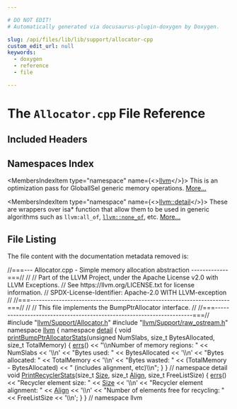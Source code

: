 ```yaml
---

# DO NOT EDIT!
# Automatically generated via docusaurus-plugin-doxygen by Doxygen.

slug: /api/files/lib/lib/support/allocator-cpp
custom_edit_url: null
keywords:
  - doxygen
  - reference
  - file

---
```





# The `Allocator.cpp` File Reference

<DoxygenPage pluginConfig={pluginConfig}>



## Included Headers

<IncludesList>
<IncludesListItem
  filePath="llvm/Support/Allocator.h"
  permalink="/docs/api/files/include/include/llvm/include/llvm/support/allocator-h"
  isLocal="true" />
<IncludesListItem
  filePath="llvm/Support/raw_ostream.h"
  permalink="/docs/api/files/include/include/llvm/include/llvm/support/raw-ostream-h"
  isLocal="true" />
</IncludesList>

## Namespaces Index

<MembersIndex>

<MembersIndexItem
  type="namespace"
  name={<><a href="/docs/api/namespaces/llvm">llvm</a></>}>
This is an optimization pass for GlobalISel generic memory operations. <a href="/docs/api/namespaces/llvm/#details">More...</a>
</MembersIndexItem>

<MembersIndexItem
  type="namespace"
  name={<><a href="/docs/api/namespaces/llvm/detail">llvm::detail</a></>}>
These are wrappers over isa&#42; function that allow them to be used in generic algorithms such as <code>llvm:all&#95;of</code>, <code><a href="/docs/api/namespaces/llvm/#a7dc3069afa2ce5ea62ac2eb183e51c00">llvm::none&#95;of</a></code>, etc. <a href="/docs/api/namespaces/llvm/detail/#details">More...</a>
</MembersIndexItem>

</MembersIndex>


## File Listing

The file content with the documentation metadata removed is:

<ProgramListing>

<Link id="l00001" /><CodeLine lineNumber="1"><span class="doxyHighlightComment">//===--- Allocator.cpp - Simple memory allocation abstraction -------------===//</span></CodeLine>
<Link id="l00002" /><CodeLine lineNumber="2"><span class="doxyHighlightComment">//</span></CodeLine>
<Link id="l00003" /><CodeLine lineNumber="3"><span class="doxyHighlightComment">// Part of the LLVM Project, under the Apache License v2.0 with LLVM Exceptions.</span></CodeLine>
<Link id="l00004" /><CodeLine lineNumber="4"><span class="doxyHighlightComment">// See https://llvm.org/LICENSE.txt for license information.</span></CodeLine>
<Link id="l00005" /><CodeLine lineNumber="5"><span class="doxyHighlightComment">// SPDX-License-Identifier: Apache-2.0 WITH LLVM-exception</span></CodeLine>
<Link id="l00006" /><CodeLine lineNumber="6"><span class="doxyHighlightComment">//</span></CodeLine>
<Link id="l00007" /><CodeLine lineNumber="7"><span class="doxyHighlightComment">//===----------------------------------------------------------------------===//</span></CodeLine>
<Link id="l00008" /><CodeLine lineNumber="8"><span class="doxyHighlightComment">//</span></CodeLine>
<Link id="l00009" /><CodeLine lineNumber="9"><span class="doxyHighlightComment">// This file implements the BumpPtrAllocator interface.</span></CodeLine>
<Link id="l00010" /><CodeLine lineNumber="10"><span class="doxyHighlightComment">//</span></CodeLine>
<Link id="l00011" /><CodeLine lineNumber="11"><span class="doxyHighlightComment">//===----------------------------------------------------------------------===//</span></CodeLine>
<Link id="l00012" /><CodeLine lineNumber="12"></CodeLine>
<Link id="l00013" /><CodeLine lineNumber="13"><span class="doxyHighlightPreprocessor">#include &quot;<a href="/docs/api/files/include/include/llvm/include/llvm/support/allocator-h">llvm/Support/Allocator.h</a>&quot;</span></CodeLine>
<Link id="l00014" /><CodeLine lineNumber="14"><span class="doxyHighlightPreprocessor">#include &quot;<a href="/docs/api/files/include/include/llvm/include/llvm/support/raw-ostream-h">llvm/Support/raw&#95;ostream.h</a>&quot;</span></CodeLine>
<Link id="l00015" /><CodeLine lineNumber="15"></CodeLine>
<Link id="l00016" /><CodeLine lineNumber="16"><span class="doxyHighlightKeyword">namespace </span><span class="doxyHighlight"><a href="/docs/api/namespaces/llvm">llvm</a> &#123;</span></CodeLine>
<Link id="l00017" /><CodeLine lineNumber="17"></CodeLine>
<Link id="l00018" /><CodeLine lineNumber="18"><span class="doxyHighlightKeyword">namespace </span><span class="doxyHighlight"><a href="/docs/api/namespaces/llvm/detail">detail</a> &#123;</span></CodeLine>
<Link id="l00019" /><CodeLine lineNumber="19"></CodeLine>
<Link id="l00020" /><CodeLine lineNumber="20" lineLink="/docs/api/namespaces/llvm/detail/#a165e5f945e3acb4332662fc5fd76bb3b"><span class="doxyHighlightKeywordType">void</span><span class="doxyHighlight"> <a href="/docs/api/namespaces/llvm/detail/#a165e5f945e3acb4332662fc5fd76bb3b">printBumpPtrAllocatorStats</a>(</span><span class="doxyHighlightKeywordType">unsigned</span><span class="doxyHighlight"> NumSlabs, </span><span class="doxyHighlightKeywordType">size&#95;t</span><span class="doxyHighlight"> BytesAllocated,</span></CodeLine>
<Link id="l00021" /><CodeLine lineNumber="21"><span class="doxyHighlight">                                </span><span class="doxyHighlightKeywordType">size&#95;t</span><span class="doxyHighlight"> TotalMemory) &#123;</span></CodeLine>
<Link id="l00022" /><CodeLine lineNumber="22"><span class="doxyHighlight">  <a href="/docs/api/namespaces/llvm/#a9a7b5c68c90f85baaedaa854cc5002cc">errs</a>() &lt;&lt; </span><span class="doxyHighlightStringLiteral">&quot;\\nNumber of memory regions: &quot;</span><span class="doxyHighlight"> &lt;&lt; NumSlabs &lt;&lt; </span><span class="doxyHighlightCharLiteral">&#39;\\n&#39;</span></CodeLine>
<Link id="l00023" /><CodeLine lineNumber="23"><span class="doxyHighlight">         &lt;&lt; </span><span class="doxyHighlightStringLiteral">&quot;Bytes used: &quot;</span><span class="doxyHighlight"> &lt;&lt; BytesAllocated &lt;&lt; </span><span class="doxyHighlightCharLiteral">&#39;\\n&#39;</span></CodeLine>
<Link id="l00024" /><CodeLine lineNumber="24"><span class="doxyHighlight">         &lt;&lt; </span><span class="doxyHighlightStringLiteral">&quot;Bytes allocated: &quot;</span><span class="doxyHighlight"> &lt;&lt; TotalMemory &lt;&lt; </span><span class="doxyHighlightCharLiteral">&#39;\\n&#39;</span></CodeLine>
<Link id="l00025" /><CodeLine lineNumber="25"><span class="doxyHighlight">         &lt;&lt; </span><span class="doxyHighlightStringLiteral">&quot;Bytes wasted: &quot;</span><span class="doxyHighlight"> &lt;&lt; (TotalMemory - BytesAllocated)</span></CodeLine>
<Link id="l00026" /><CodeLine lineNumber="26"><span class="doxyHighlight">         &lt;&lt; </span><span class="doxyHighlightStringLiteral">&quot; (includes alignment, etc)\\n&quot;</span><span class="doxyHighlight">;</span></CodeLine>
<Link id="l00027" /><CodeLine lineNumber="27"><span class="doxyHighlight">&#125;</span></CodeLine>
<Link id="l00028" /><CodeLine lineNumber="28"></CodeLine>
<Link id="l00029" /><CodeLine lineNumber="29"><span class="doxyHighlight">&#125; </span><span class="doxyHighlightComment">// namespace detail</span></CodeLine>
<Link id="l00030" /><CodeLine lineNumber="30"></CodeLine>
<Link id="l00031" /><CodeLine lineNumber="31" lineLink="/docs/api/namespaces/llvm/#a5d241b2cfd56b41c0f396c7a8ab05de2"><span class="doxyHighlightKeywordType">void</span><span class="doxyHighlight"> <a href="/docs/api/namespaces/llvm/#a5d241b2cfd56b41c0f396c7a8ab05de2">PrintRecyclerStats</a>(</span><span class="doxyHighlightKeywordType">size&#95;t</span><span class="doxyHighlight"> <a href="/docs/api/files/lib/lib/analysis/inlineorder-cpp/#a7ee6f0cb51c3b9056199e9a0001fe8c3a6f6cb72d544962fa333e2e34ce64f719">Size</a>,</span></CodeLine>
<Link id="l00032" /><CodeLine lineNumber="32"><span class="doxyHighlight">                        </span><span class="doxyHighlightKeywordType">size&#95;t</span><span class="doxyHighlight"> <a href="/docs/api/structs/llvm/align">Align</a>,</span></CodeLine>
<Link id="l00033" /><CodeLine lineNumber="33"><span class="doxyHighlight">                        </span><span class="doxyHighlightKeywordType">size&#95;t</span><span class="doxyHighlight"> FreeListSize) &#123;</span></CodeLine>
<Link id="l00034" /><CodeLine lineNumber="34"><span class="doxyHighlight">  <a href="/docs/api/namespaces/llvm/#a9a7b5c68c90f85baaedaa854cc5002cc">errs</a>() &lt;&lt; </span><span class="doxyHighlightStringLiteral">&quot;Recycler element size: &quot;</span><span class="doxyHighlight"> &lt;&lt; <a href="/docs/api/files/lib/lib/analysis/inlineorder-cpp/#a7ee6f0cb51c3b9056199e9a0001fe8c3a6f6cb72d544962fa333e2e34ce64f719">Size</a> &lt;&lt; </span><span class="doxyHighlightCharLiteral">&#39;\\n&#39;</span></CodeLine>
<Link id="l00035" /><CodeLine lineNumber="35"><span class="doxyHighlight">         &lt;&lt; </span><span class="doxyHighlightStringLiteral">&quot;Recycler element alignment: &quot;</span><span class="doxyHighlight"> &lt;&lt; <a href="/docs/api/structs/llvm/align">Align</a> &lt;&lt; </span><span class="doxyHighlightCharLiteral">&#39;\\n&#39;</span></CodeLine>
<Link id="l00036" /><CodeLine lineNumber="36"><span class="doxyHighlight">         &lt;&lt; </span><span class="doxyHighlightStringLiteral">&quot;Number of elements free for recycling: &quot;</span><span class="doxyHighlight"> &lt;&lt; FreeListSize &lt;&lt; </span><span class="doxyHighlightCharLiteral">&#39;\\n&#39;</span><span class="doxyHighlight">;</span></CodeLine>
<Link id="l00037" /><CodeLine lineNumber="37"><span class="doxyHighlight">&#125;</span></CodeLine>
<Link id="l00038" /><CodeLine lineNumber="38"></CodeLine>
<Link id="l00039" /><CodeLine lineNumber="39"><span class="doxyHighlight">&#125; </span><span class="doxyHighlightComment">// namespace llvm</span></CodeLine>

</ProgramListing>


</DoxygenPage>
